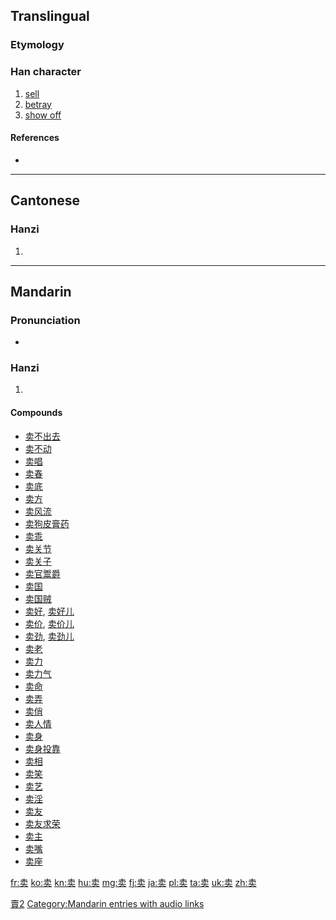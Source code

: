 {{also|賣|売}}
==Translingual==
{{ja-forms|[[売]]|卖|[[賣]]}}

[[Category:CJKV characters simplified differently in Japan and China|賣2]]

===Etymology===
{{Han simp|賣|f=買|t=买}}

===Han character===
{{Han char|rn=24|rad=十|as=06|sn=8|four=|canj=十弓卜大 (JNYK)|ids=⿳[[十]][[乛]][[头]]}}

# [[sell]]
# [[betray]]
# [[show off]]

====References====
* {{Han ref|kx=0157.041|hdz=10065.010|uh=5356|ud=21334}}

----

==Cantonese==

===Hanzi===
{{yue-hanzi|jyut=|y=maai6|tra=賣}}

# {{defn|lang=yue|sort=十06}}

----

==Mandarin==

===Pronunciation===
* {{audio|zh-mài.ogg|audio}}

===Hanzi===
{{cmn-hanzi|tra=賣|pin=[[mài]] ([[mai4]]), [[nā]] ([[na1]])|wg=mai<sup>4</sup>, na<sup>1</sup>}}

# {{defn|lang=cmn|sort=十06}}

====Compounds====
* [[卖不出去]]
* [[卖不动]]
* [[卖唱]]
* [[卖春]]
* [[卖底]]
* [[卖方]]
* [[卖风流]]
* [[卖狗皮膏药]]
* [[卖乖]]
* [[卖关节]]
* [[卖关子]]
* [[卖官鬻爵]]
* [[卖国]]
* [[卖国贼]]
* [[卖好]], [[卖好儿]]
* [[卖价]], [[卖价儿]]
* [[卖劲]], [[卖劲儿]]
* [[卖老]]
* [[卖力]]
* [[卖力气]]
* [[卖命]]
* [[卖弄]]
* [[卖俏]]
* [[卖人情]]
* [[卖身]]
* [[卖身投靠]]
* [[卖相]]
* [[卖笑]]
* [[卖艺]]
* [[卖淫]]
* [[卖友]]
* [[卖友求荣]]
* [[卖主]]
* [[卖嘴]]
* [[卖座]]

[[Category:Mandarin entries with audio links]]

[[fr:卖]]
[[ko:卖]]
[[kn:卖]]
[[hu:卖]]
[[mg:卖]]
[[fj:卖]]
[[ja:卖]]
[[pl:卖]]
[[ta:卖]]
[[uk:卖]]
[[zh:卖]]